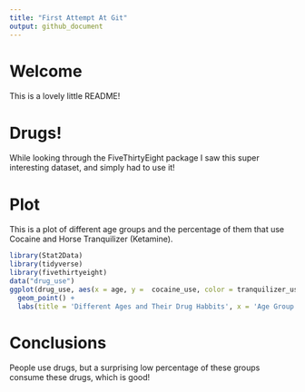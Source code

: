 ```yaml
---
title: "First Attempt At Git"
output: github_document
---
```

# Welcome
This is a lovely little README!

# Drugs!
While looking through the FiveThirtyEight package I saw this super interesting dataset, and simply had to use it!

# Plot
This is a plot of different age groups and the percentage of them that use Cocaine and Horse Tranquilizer (Ketamine). 

```r
library(Stat2Data)
library(tidyverse)
library(fivethirtyeight)
data("drug_use")
ggplot(drug_use, aes(x = age, y =  cocaine_use, color = tranquilizer_use)) +
  geom_point() +
  labs(title = 'Different Ages and Their Drug Habbits', x = 'Age Group', y = 'Percentage Who Use Cocaine', color = 'Percent Who Use Tranquilizer')
```

# Conclusions
People use drugs, but a surprising low percentage of these groups consume these drugs, which is good!
